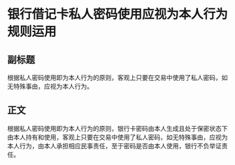 # 银行借记卡私人密码使用应视为本人行为规则运用
## 副标题
根据私人密码使用即为本人行为的原则，客观上只要在交易中使用了私人密码，如无特殊事由，应视为本人行为。
## 正文
根据私人密码使用即为本人行为的原则，银行卡密码由本人生成且处于保密状态下由本人持有和使用，客观上只要在交易中使用了私人密码，如无特殊事由，应视为本人行为，由本人承担相应民事责任，至于密码是否由本人使用，银行不负举证责任。